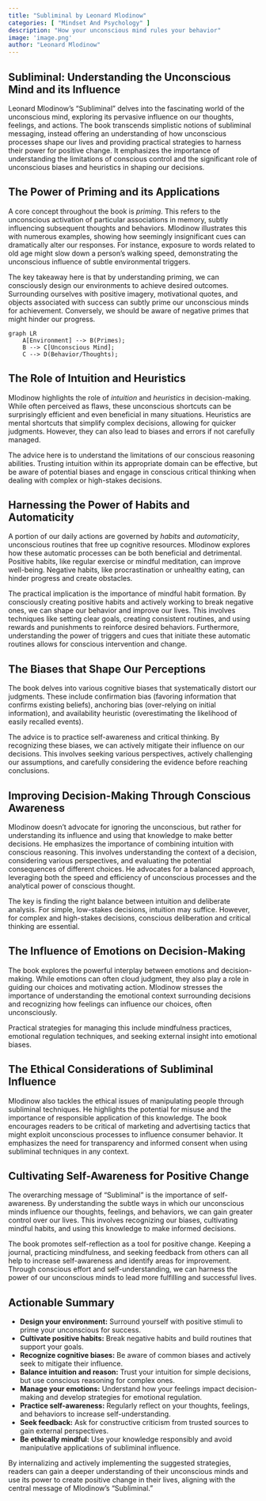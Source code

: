 ```yaml
---
title: "Subliminal by Leonard Mlodinow"
categories: [ "Mindset And Psychology" ]
description: "How your unconscious mind rules your behavior"
image: 'image.png'
author: "Leonard Mlodinow"
---
```

## Subliminal: Understanding the Unconscious Mind and its Influence

Leonard Mlodinow's "Subliminal" delves into the fascinating world of the unconscious mind, exploring its pervasive influence on our thoughts, feelings, and actions. The book transcends simplistic notions of subliminal messaging, instead offering an understanding of how unconscious processes shape our lives and providing practical strategies to harness their power for positive change.  It emphasizes the importance of understanding the limitations of conscious control and the significant role of unconscious biases and heuristics in shaping our decisions.


## The Power of Priming and its Applications

A core concept throughout the book is *priming*. This refers to the unconscious activation of particular associations in memory, subtly influencing subsequent thoughts and behaviors. Mlodinow illustrates this with numerous examples, showing how seemingly insignificant cues can dramatically alter our responses. For instance, exposure to words related to old age might slow down a person's walking speed, demonstrating the unconscious influence of subtle environmental triggers.

The key takeaway here is that by understanding priming, we can consciously design our environments to achieve desired outcomes. Surrounding ourselves with positive imagery, motivational quotes, and objects associated with success can subtly prime our unconscious minds for achievement. Conversely, we should be aware of negative primes that might hinder our progress.

```mermaid
graph LR
    A[Environment] --> B(Primes);
    B --> C[Unconscious Mind];
    C --> D(Behavior/Thoughts);
```


## The Role of Intuition and Heuristics

Mlodinow highlights the role of *intuition* and *heuristics* in decision-making.  While often perceived as flaws, these unconscious shortcuts can be surprisingly efficient and even beneficial in many situations.  Heuristics are mental shortcuts that simplify complex decisions, allowing for quicker judgments. However, they can also lead to biases and errors if not carefully managed.

The advice here is to understand the limitations of our conscious reasoning abilities. Trusting intuition within its appropriate domain can be effective, but be aware of potential biases and engage in conscious critical thinking when dealing with complex or high-stakes decisions.


##  Harnessing the Power of Habits and Automaticity

A portion of our daily actions are governed by *habits* and *automaticity*, unconscious routines that free up cognitive resources. Mlodinow explores how these automatic processes can be both beneficial and detrimental. Positive habits, like regular exercise or mindful meditation, can improve well-being. Negative habits, like procrastination or unhealthy eating, can hinder progress and create obstacles.

The practical implication is the importance of mindful habit formation.  By consciously creating positive habits and actively working to break negative ones, we can shape our behavior and improve our lives. This involves techniques like setting clear goals, creating consistent routines, and using rewards and punishments to reinforce desired behaviors.  Furthermore, understanding the power of triggers and cues that initiate these automatic routines allows for conscious intervention and change.


##  The Biases that Shape Our Perceptions

The book delves into various cognitive biases that systematically distort our judgments.  These include confirmation bias (favoring information that confirms existing beliefs), anchoring bias (over-relying on initial information), and availability heuristic (overestimating the likelihood of easily recalled events).

The advice is to practice self-awareness and critical thinking. By recognizing these biases, we can actively mitigate their influence on our decisions. This involves seeking various perspectives, actively challenging our assumptions, and carefully considering the evidence before reaching conclusions.


##  Improving Decision-Making Through Conscious Awareness

Mlodinow doesn't advocate for ignoring the unconscious, but rather for understanding its influence and using that knowledge to make better decisions.  He emphasizes the importance of combining intuition with conscious reasoning.  This involves understanding the context of a decision, considering various perspectives, and evaluating the potential consequences of different choices.  He advocates for a balanced approach, leveraging both the speed and efficiency of unconscious processes and the analytical power of conscious thought.

The key is finding the right balance between intuition and deliberate analysis.  For simple, low-stakes decisions, intuition may suffice. However, for complex and high-stakes decisions, conscious deliberation and critical thinking are essential.


##  The Influence of Emotions on Decision-Making

The book explores the powerful interplay between emotions and decision-making. While emotions can often cloud judgment, they also play a role in guiding our choices and motivating action. Mlodinow stresses the importance of understanding the emotional context surrounding decisions and recognizing how feelings can influence our choices, often unconsciously.

Practical strategies for managing this include mindfulness practices, emotional regulation techniques, and seeking external insight into emotional biases.


##  The Ethical Considerations of Subliminal Influence

Mlodinow also tackles the ethical issues of manipulating people through subliminal techniques. He highlights the potential for misuse and the importance of responsible application of this knowledge. The book encourages readers to be critical of marketing and advertising tactics that might exploit unconscious processes to influence consumer behavior. It emphasizes the need for transparency and informed consent when using subliminal techniques in any context.


##  Cultivating Self-Awareness for Positive Change

The overarching message of "Subliminal" is the importance of self-awareness. By understanding the subtle ways in which our unconscious minds influence our thoughts, feelings, and behaviors, we can gain greater control over our lives. This involves recognizing our biases, cultivating mindful habits, and using this knowledge to make informed decisions.

The book promotes self-reflection as a tool for positive change.  Keeping a journal, practicing mindfulness, and seeking feedback from others can all help to increase self-awareness and identify areas for improvement.  Through conscious effort and self-understanding, we can harness the power of our unconscious minds to lead more fulfilling and successful lives.


## Actionable Summary

* **Design your environment:** Surround yourself with positive stimuli to prime your unconscious for success.
* **Cultivate positive habits:** Break negative habits and build routines that support your goals.
* **Recognize cognitive biases:** Be aware of common biases and actively seek to mitigate their influence.
* **Balance intuition and reason:** Trust your intuition for simple decisions, but use conscious reasoning for complex ones.
* **Manage your emotions:** Understand how your feelings impact decision-making and develop strategies for emotional regulation.
* **Practice self-awareness:** Regularly reflect on your thoughts, feelings, and behaviors to increase self-understanding.
* **Seek feedback:** Ask for constructive criticism from trusted sources to gain external perspectives.
* **Be ethically mindful:** Use your knowledge responsibly and avoid manipulative applications of subliminal influence.


By internalizing and actively implementing the suggested strategies, readers can gain a deeper understanding of their unconscious minds and use its power to create positive change in their lives, aligning with the central message of Mlodinow's "Subliminal."

